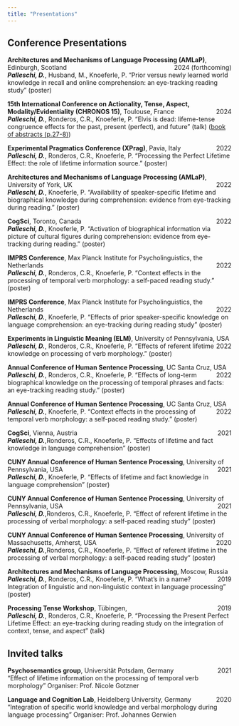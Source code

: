 ```yaml
---
title: "Presentations"
---
```


## Conference Presentations

**Architectures and Mechanisms of Language Processing (AMLaP)**, Edinburgh, Scotland [2024 (forthcoming)]{style="float:right"}<br>
***Palleschi, D.***, Husband, M., Knoeferle, P. "Prior versus newly learned world knowledge in recall and online comprehension: an eye-tracking reading study" (poster)

**15th International Conference on Actionality, Tense, Aspect, Modality/Evidentiality (CHRONOS 15)**, Toulouse, France [2024]{style="float:right"}<br>
***Palleschi, D.***, Ronderos, C.R., Knoeferle, P. "Elvis is dead: lifeme-tense congruence effects for the past, present (perfect), and future" (talk) ([book of abstracts (p.27-8)](https://chronos15.sciencesconf.org/data/pages/book_chronos15.pdf))

**Experimental Pragmatics Conference (XPrag)**, Pavia, Italy [2022]{style="float:right"}<br>
***Palleschi, D.***, Ronderos, C.R., Knoeferle, P. "Processing the Perfect Lifetime Effect: the role of lifetime information source." (poster)

**Architectures and Mechanisms of Language Processing (AMLaP)**, University of York, UK [2022]{style="float:right"} <br>
***Palleschi, D.***, Knoeferle, P. "Availability of speaker-specific lifetime and biographical knowledge during comprehension: evidence from eye-tracking during reading." (poster)

**CogSci**, Toronto, Canada [2022]{style="float:right"}<br>
***Palleschi, D.***, Knoeferle, P. "Activation of biographical information via picture of cultural figures during comprehension: evidence from eye-tracking during reading." (poster)

**IMPRS Conference**, Max Planck Institute for Psycholinguistics, the Netherlands [2022]{style="float:right"}<br>
***Palleschi, D.***, Ronderos, C.R., Knoeferle, P. "Context effects in the processing of temporal verb morphology: a self-paced reading study." (poster)

**IMPRS Conference**, Max Planck Institute for Psycholinguistics, the Netherlands [2022]{style="float:right"}<br>
***Palleschi, D.***, Knoeferle, P. "Effects of prior speaker-specific knowledge on language comprehension: an eye-tracking during reading study" (poster)

**Experiments in Linguistic Meaning (ELM)**, University of Pennsylvania, USA [2022]{style="float:right"}<br>
***Palleschi, D.***, Ronderos, C.R., Knoeferle, P. "Effects of referent lifetime knowledge on processing of verb morphology." (poster)

**Annual Conference of Human Sentence Processing**, UC Santa Cruz, USA [2022]{style="float:right"}<br>
***Palleschi, D.***, Ronderos, C.R., Knoeferle, P. "Effects of long-term biographical knowledge on the processing of temporal phrases and facts: an eye-tracking reading study." (poster)

**Annual Conference of Human Sentence Processing**, UC Santa Cruz, USA [2022]{style="float:right"}<br>
***Palleschi, D.***, Knoeferle, P. "Context effects in the processing of temporal verb morphology: a self-paced reading study." (poster)

**CogSci**, Vienna, Austria[2021]{style="float:right"}<br>
***Palleschi, D.***,Ronderos, C.R., Knoeferle, P. "Effects of lifetime and fact knowledge in language comprehension"  (poster)

**CUNY Annual Conference of Human Sentence Processing**, University of Pennsylvania, USA [2021]{style="float:right"}<br>
***Palleschi, D.***, Knoeferle, P. "Effects of lifetime and fact knowledge in
language comprehension" (poster)

**CUNY Annual Conference of Human Sentence Processing**, University of Pennsylvania, USA [2021]{style="float:right"}<br>
***Palleschi, D.***,Ronderos, C.R., Knoeferle, P. "Effect of referent lifetime in the processing of verbal morphology: a self-paced reading study" (poster)

**CUNY Annual Conference of Human Sentence Processing**, University of Massachusetts, Amherst, USA [2020]{style="float:right"}<br>
***Palleschi, D.***,Ronderos, C.R., Knoeferle, P. "Effect of referent lifetime in the processing of verbal morphology: a self-paced reading study" (poster)

**Architectures and Mechanisms of Language Processing**, Moscow, Russia [2019]{style="float:right"}<br>
***Palleschi, D.***, Ronderos, C.R., Knoeferle, P. "What's in a name? Integration of linguistic and non-linguistic context in language processing" (poster)

**Processing Tense Workshop**, Tübingen,  [2019]{style="float:right"}<br>
***Palleschi, D.***, Ronderos, C.R., Knoeferle, P. "Processing the Present Perfect Lifetime Effect: an eye-tracking during reading study on the integration of context, tense, and aspect" (talk)

## Invited talks

**Psychosemantics group**, Universität Potsdam, Germany[2021]{style="float:right"}<br>
"Effect of lifetime information on the processing of temporal verb morphology"
Organiser: Prof. Nicole Gotzner

**Language and Cognition Lab**, Heidelberg University, Germany[2020]{style="float:right"}<br>
"Integration of specific world knowledge and verbal morphology during language processing"
Organiser: Prof. Johannes Gerwien

